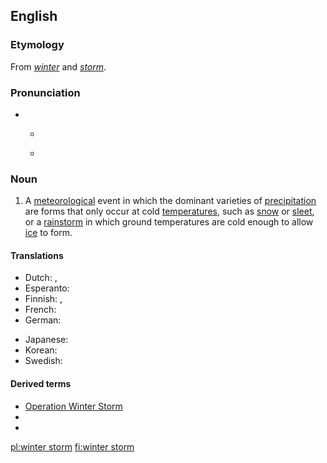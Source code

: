 ==English==

===Etymology===
From ''[[winter]]'' and ''[[storm]]''.

===Pronunciation===
* {{enPR|wĭnʹtər}}
** {{a|UK}} {{IPA|/ˈwɪntə(ɹ) stɔːm/|lang=en}}
** {{a|US|Canada}} {{IPA|/ˈwɪntɚ stɔɹm/|lang=en}}

===Noun===
{{wikipedia}}
{{en-noun}}

# A [[meteorological]] event in which the dominant varieties of [[precipitation]] are forms that only occur at cold [[temperature]]s, such as [[snow]] or [[sleet]], or a [[rainstorm]] in which ground temperatures are cold enough to allow [[ice]] to form.

====Translations====
{{trans-top|A winter storm}}
* Dutch: {{t+|nl|winterstorm|m}}, {{t+|nl|sneeuwstorm|m}}
* Esperanto: {{t|eo|vintroŝtormo}}
* Finnish: {{t|fi|talvimyrsky}}, {{t+|fi|lumimyrsky}}
* French: {{t+|fr|tempête de neige|f}}
* German: {{t|de|Wintersturm|m}}
{{trans-mid}}
* Japanese: {{t|ja|冬の嵐|tr=fuyu no arashi|sc=Jpan}}
* Korean: {{t|ko|겨울 폭풍|sc=Kore}}
* Swedish: {{t|sv|vinterstorm|c}}
{{trans-bottom}}

====Derived terms====
* [[w:Operation Winter Storm|Operation Winter Storm]]
* {{l|en|winter storm warning}}
* {{l|en|winter storm watch}}

[[pl:winter storm]]
[[fi:winter storm]]